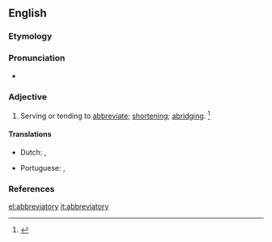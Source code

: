 ==English==

===Etymology===
{{suffix|abbreviate|ory|lang=en}}

===Pronunciation===
* {{a|GenAm}} {{IPA|/əˈbɹi.vi.əˌtɔɹ.i/|lang=en}}

===Adjective===
{{en-adj}}

# Serving or tending to [[abbreviate]]; [[shortening]]; [[abridging]]. {{defdate|Mid 19<sup>th</sup> century.}}<ref name=SOED>{{R:SOED5|page=3}}</ref>

====Translations====
{{trans-top|serving or tending to abbreviate; shortening; abridging}}
* Dutch: {{t+|nl|afkortend}}, {{t+|nl|verkortend}}
{{trans-mid}}
* Portuguese: {{t|pt|abreviatório}}, {{t|pt|abreviativo}}
{{trans-bottom}}

===References===
<references/>

[[el:abbreviatory]]
[[it:abbreviatory]]